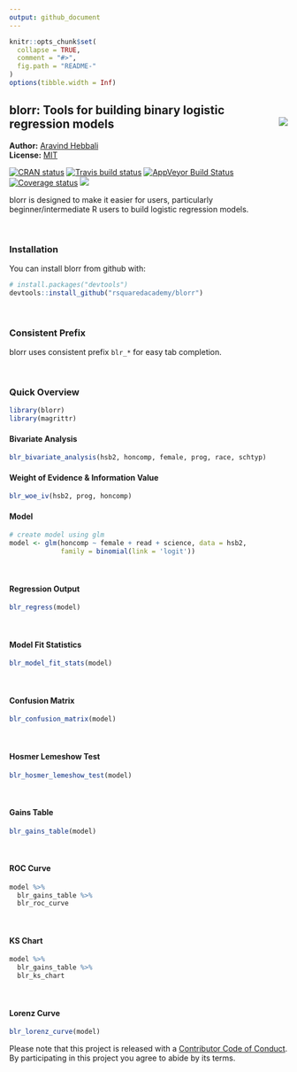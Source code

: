```yaml
---
output: github_document
---
```


<!-- README.md is generated from README.Rmd. Please edit that file -->

```r
knitr::opts_chunk$set(
  collapse = TRUE,
  comment = "#>",
  fig.path = "README-"
)
options(tibble.width = Inf)
```

blorr: Tools for building binary logistic regression models <img src="hex_blorr.png" align="right" />
------------

**Author:** [Aravind Hebbali]()<br/>
**License:** [MIT](https://opensource.org/licenses/MIT)

[![CRAN status](http://www.r-pkg.org/badges/version/blorr)](https://cran.r-project.org/package=blorr) [![Travis build status](https://travis-ci.org/rsquaredacademy/blorr.svg?branch=master)](https://travis-ci.org/rsquaredacademy/blorr) [![AppVeyor Build Status](https://ci.appveyor.com/api/projects/status/github/rsquaredacademy/blorr?branch=master&svg=true)](https://ci.appveyor.com/project/rsquaredacademy/blorr) [![Coverage status](https://codecov.io/gh/rsquaredacademy/blorr/branch/master/graph/badge.svg)](https://codecov.io/github/rsquaredacademy/blorr?branch=master) ![](https://img.shields.io/badge/lifecycle-experimental-orange.svg)

blorr is designed to make it easier for users, particularly beginner/intermediate R users to build logistic regression models.

<br>

### Installation

You can install blorr from github with:

```r
# install.packages("devtools")
devtools::install_github("rsquaredacademy/blorr")
```

<br>

### Consistent Prefix

blorr uses consistent prefix `blr_*` for easy tab completion.

<br>

### Quick Overview

```r
library(blorr)
library(magrittr)
```

#### Bivariate Analysis 

```r
blr_bivariate_analysis(hsb2, honcomp, female, prog, race, schtyp)
```

#### Weight of Evidence & Information Value

```r
blr_woe_iv(hsb2, prog, honcomp)
```

#### Model

```r
# create model using glm
model <- glm(honcomp ~ female + read + science, data = hsb2,
             family = binomial(link = 'logit'))
```

<br>

#### Regression Output

```r
blr_regress(model)
```

<br>

#### Model Fit Statistics

```r
blr_model_fit_stats(model)
```

<br>

#### Confusion Matrix

```r
blr_confusion_matrix(model)
```

<br>

#### Hosmer Lemeshow Test

```r
blr_hosmer_lemeshow_test(model)
```

<br>

#### Gains Table

```r
blr_gains_table(model)
```

<br>

#### ROC Curve

```r
model %>%
  blr_gains_table %>%
  blr_roc_curve
```

<br>

#### KS Chart

```r
model %>%
  blr_gains_table %>%
  blr_ks_chart
```

<br>

#### Lorenz Curve

```r
blr_lorenz_curve(model)
```

Please note that this project is released with a [Contributor Code of Conduct](CONDUCT.md). By participating in this project you agree to abide by its terms.
